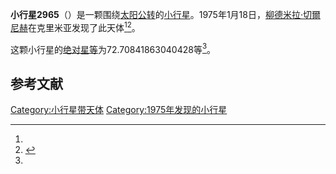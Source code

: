 {{Infobox planet
| bgcolour = #FFFFC0
| name = 2965 Surikov
| symbol = 
| image = 
| caption = 
| discovery = yes
| discovery_ref = 
| discoverer = [[柳德米拉·切爾尼赫|柳德米拉·切爾尼赫]]
| discovery_site = [[克里米亚|克里米亚]] 
| discovered = 1975年1月18日
| designations = yes
| mp_name = 
| named_after = 
| alt_names = 1975 BX/ 1980 UK
| mp_category = [[主带小行星|主带小行星]]
| orbit_ref = <ref name="a">[http://ssd.jpl.nasa.gov/sbdb.cgi?sstr=2965 2965 Surikov] {{Wayback|url=http://ssd.jpl.nasa.gov/sbdb.cgi?sstr=2965 |date=20210118182422 }}，小行星數據庫瀏覽器（JPL Small-Body Database Browser）－[[美国国家航空航天局|美国国家航空航天局]]喷气推进实验室</ref>
| epoch = 2456400.5 (2013年4月18日更新)
| aphelion = {{convert|2.918568624512117|AU|km|3|abbr=on|lk=out}}
| perihelion = {{convert|1.864734702328839|AU|km|3|abbr=on}}
| semimajor = {{convert|2.391651663420478|AU|km|3|abbr=on}}
| eccentricity = 0.220315094
| period = 1350.968791 [[日|日]]<br />3.7[[儒略年|儒略年]]
| avg_speed = 
| inclination = 24.21626859418313
| asc_node = 126.8977664728145
| mean_anomaly = 
| arg_peri = 72.70841863040428
| satellites = 
| physical_characteristics = yes
| dimensions = 
| mass = 
| density = 
| surface_grav = 
| escape_velocity = 
| sidereal_day = 
| axial_tilt = 
| pole_ecliptic_lat = 
| pole_ecliptic_lon = 
| albedo = 
| temperatures= 
| temp_name1 = 
| mean_temp_1 = 
| max_temp_1 = 
| temp_name2 = 
| max_temp_2 = 
| spectral_type = 
| abs_magnitude = 72.70841863040428
}}

'''小行星2965'''（{{lang-en|2965 Surikov}}）是一颗围绕[[太阳|太阳]][[公转|公转]]的[[小行星|小行星]]。1975年1月18日，[[柳德米拉·切爾尼赫|柳德米拉·切爾尼赫]]在克里米亚发现了此天体<ref name="a" /><ref>{{cite news|title=小行星列表|url=http://cfa-www.harvard.edu/iau/lists/NumberedMPs.txt|accessdate=2013-07-08|newspaper=哈佛大学|archive-date=2008-05-17|archive-url=https://web.archive.org/web/20080517010638/http://cfa-www.harvard.edu/iau/lists/NumberedMPs.txt|dead-url=no}}</ref>。

这颗小行星的[[绝对星等|绝对星等]]为72.70841863040428等<ref name="a" />。

==参考文献==
{{reflist}}
{{Minor Planet Number|[[小行星2964|小行星2964]]|[[小行星2966|小行星2966]]}}

{{小天体}}

[[Category:小行星带天体|Category:小行星带天体]]
[[Category:1975年发现的小行星|Category:1975年发现的小行星]]

{{asteroid-stub}}